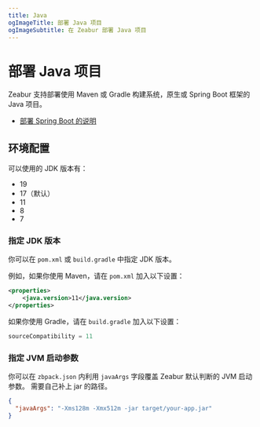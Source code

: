 ```yaml
---
title: Java
ogImageTitle: 部署 Java 项目
ogImageSubtitle: 在 Zeabur 部署 Java 项目
---
```


# 部署 Java 项目

Zeabur 支持部署使用 Maven 或 Gradle 构建系统，原生或 Spring Boot 框架的 Java 项目。

- [部署 Spring Boot 的说明](/guides/java/spring-boot)

## 环境配置

可以使用的 JDK 版本有：

- 19
- 17（默认）
- 11
- 8
- 7

### 指定 JDK 版本

你可以在 `pom.xml` 或 `build.gradle` 中指定 JDK 版本。

例如，如果你使用 Maven，请在 `pom.xml` 加入以下设置：

```xml
<properties>
    <java.version>11</java.version>
</properties>
```

如果你使用 Gradle，请在 `build.gradle` 加入以下设置：

```groovy
sourceCompatibility = 11
```

### 指定 JVM 启动参数

你可以在 `zbpack.json` 内利用 `javaArgs` 字段覆盖 Zeabur 默认判断的 JVM 启动参数。
需要自己补上 jar 的路径。

```json
{
  "javaArgs": "-Xms128m -Xmx512m -jar target/your-app.jar"
}
```
